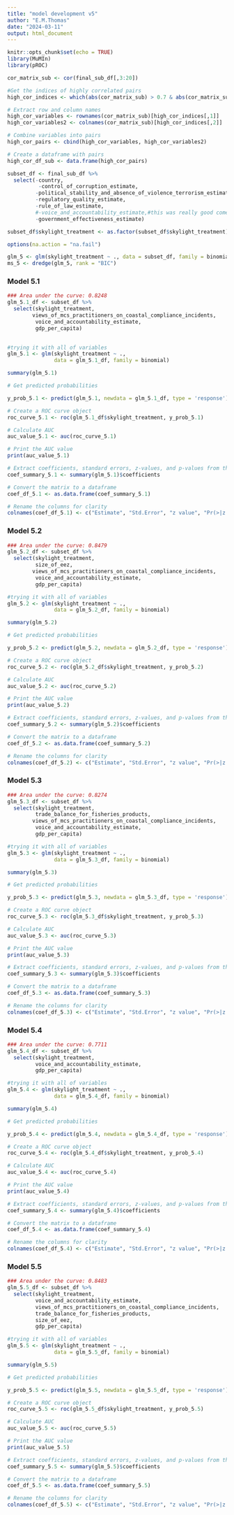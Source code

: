 ```yaml
---
title: "model development v5"
author: "E.M.Thomas"
date: "2024-03-11"
output: html_document
---
```


```r
knitr::opts_chunk$set(echo = TRUE)
library(MuMIn)
library(pROC)
```


```r
cor_matrix_sub <- cor(final_sub_df[,3:20])

#Get the indices of highly correlated pairs
high_cor_indices <- which(abs(cor_matrix_sub) > 0.7 & abs(cor_matrix_sub) < 1, arr.ind = TRUE)

# Extract row and column names
high_cor_variables <- rownames(cor_matrix_sub)[high_cor_indices[,1]]
high_cor_variables2 <- colnames(cor_matrix_sub)[high_cor_indices[,2]]

# Combine variables into pairs
high_cor_pairs <- cbind(high_cor_variables, high_cor_variables2)

# Create a dataframe with pairs
high_cor_df_sub <- data.frame(high_cor_pairs) 

```


```r
subset_df <- final_sub_df %>% 
  select(-country,
          -control_of_corruption_estimate,
         -political_stability_and_absence_of_violence_terrorism_estimate,#also looks decent
         -regulatory_quality_estimate,
         -rule_of_law_estimate,
         #-voice_and_accountability_estimate,#this was really good come back to it later
         -government_effectiveness_estimate)

subset_df$skylight_treatment <- as.factor(subset_df$skylight_treatment)

```


```r
options(na.action = "na.fail")

glm_5 <- glm(skylight_treatment ~ ., data = subset_df, family = binomial)
ms_5 <- dredge(glm_5, rank = "BIC")
```


### Model 5.1
```r
### Area under the curve: 0.8248
glm_5.1_df <- subset_df %>%  
  select(skylight_treatment,
        views_of_mcs_practitioners_on_coastal_compliance_incidents,
         voice_and_accountability_estimate,
         gdp_per_capita)
 

#trying it with all of variables 
glm_5.1 <- glm(skylight_treatment ~ .,
               data = glm_5.1_df, family = binomial)

summary(glm_5.1)

# Get predicted probabilities

y_prob_5.1 <- predict(glm_5.1, newdata = glm_5.1_df, type = 'response')

# Create a ROC curve object
roc_curve_5.1 <- roc(glm_5.1_df$skylight_treatment, y_prob_5.1)

# Calculate AUC
auc_value_5.1 <- auc(roc_curve_5.1)

# Print the AUC value
print(auc_value_5.1)

# Extract coefficients, standard errors, z-values, and p-values from the summary
coef_summary_5.1 <- summary(glm_5.1)$coefficients

# Convert the matrix to a dataframe
coef_df_5.1 <- as.data.frame(coef_summary_5.1)

# Rename the columns for clarity
colnames(coef_df_5.1) <- c("Estimate", "Std.Error", "z value", "Pr(>|z|)")
```


### Model 5.2 
```r
### Area under the curve: 0.8479
glm_5.2_df <- subset_df %>%  
  select(skylight_treatment,
         size_of_eez,
        views_of_mcs_practitioners_on_coastal_compliance_incidents,
         voice_and_accountability_estimate,
         gdp_per_capita)

#trying it with all of variables 
glm_5.2 <- glm(skylight_treatment ~ .,
               data = glm_5.2_df, family = binomial)

summary(glm_5.2)

# Get predicted probabilities

y_prob_5.2 <- predict(glm_5.2, newdata = glm_5.2_df, type = 'response')

# Create a ROC curve object
roc_curve_5.2 <- roc(glm_5.2_df$skylight_treatment, y_prob_5.2)

# Calculate AUC
auc_value_5.2 <- auc(roc_curve_5.2)

# Print the AUC value
print(auc_value_5.2)

# Extract coefficients, standard errors, z-values, and p-values from the summary
coef_summary_5.2 <- summary(glm_5.2)$coefficients

# Convert the matrix to a dataframe
coef_df_5.2 <- as.data.frame(coef_summary_5.2)

# Rename the columns for clarity
colnames(coef_df_5.2) <- c("Estimate", "Std.Error", "z value", "Pr(>|z|)")

```

### Model 5.3
```r
### Area under the curve: 0.8274
glm_5.3_df <- subset_df %>%  
  select(skylight_treatment,
         trade_balance_for_fisheries_products,
        views_of_mcs_practitioners_on_coastal_compliance_incidents,
         voice_and_accountability_estimate,
         gdp_per_capita)

#trying it with all of variables 
glm_5.3 <- glm(skylight_treatment ~ .,
               data = glm_5.3_df, family = binomial)

summary(glm_5.3)

# Get predicted probabilities

y_prob_5.3 <- predict(glm_5.3, newdata = glm_5.3_df, type = 'response')

# Create a ROC curve object
roc_curve_5.3 <- roc(glm_5.3_df$skylight_treatment, y_prob_5.3)

# Calculate AUC
auc_value_5.3 <- auc(roc_curve_5.3)

# Print the AUC value
print(auc_value_5.3)

# Extract coefficients, standard errors, z-values, and p-values from the summary
coef_summary_5.3 <- summary(glm_5.3)$coefficients

# Convert the matrix to a dataframe
coef_df_5.3 <- as.data.frame(coef_summary_5.3)

# Rename the columns for clarity
colnames(coef_df_5.3) <- c("Estimate", "Std.Error", "z value", "Pr(>|z|)")
```



### Model 5.4

```r
### Area under the curve: 0.7711
glm_5.4_df <- subset_df %>%  
  select(skylight_treatment,
         voice_and_accountability_estimate,
         gdp_per_capita)

#trying it with all of variables 
glm_5.4 <- glm(skylight_treatment ~ .,
               data = glm_5.4_df, family = binomial)

summary(glm_5.4)

# Get predicted probabilities

y_prob_5.4 <- predict(glm_5.4, newdata = glm_5.4_df, type = 'response')

# Create a ROC curve object
roc_curve_5.4 <- roc(glm_5.4_df$skylight_treatment, y_prob_5.4)

# Calculate AUC
auc_value_5.4 <- auc(roc_curve_5.4)

# Print the AUC value
print(auc_value_5.4)

# Extract coefficients, standard errors, z-values, and p-values from the summary
coef_summary_5.4 <- summary(glm_5.4)$coefficients

# Convert the matrix to a dataframe
coef_df_5.4 <- as.data.frame(coef_summary_5.4)

# Rename the columns for clarity
colnames(coef_df_5.4) <- c("Estimate", "Std.Error", "z value", "Pr(>|z|)")

```

### Model 5.5
```r
### Area under the curve: 0.8483
glm_5.5_df <- subset_df %>%  
  select(skylight_treatment,
         voice_and_accountability_estimate,
         views_of_mcs_practitioners_on_coastal_compliance_incidents,
         trade_balance_for_fisheries_products,
         size_of_eez,
         gdp_per_capita)

#trying it with all of variables 
glm_5.5 <- glm(skylight_treatment ~ .,
               data = glm_5.5_df, family = binomial)

summary(glm_5.5)

# Get predicted probabilities

y_prob_5.5 <- predict(glm_5.5, newdata = glm_5.5_df, type = 'response')

# Create a ROC curve object
roc_curve_5.5 <- roc(glm_5.5_df$skylight_treatment, y_prob_5.5)

# Calculate AUC
auc_value_5.5 <- auc(roc_curve_5.5)

# Print the AUC value
print(auc_value_5.5)

# Extract coefficients, standard errors, z-values, and p-values from the summary
coef_summary_5.5 <- summary(glm_5.5)$coefficients

# Convert the matrix to a dataframe
coef_df_5.5 <- as.data.frame(coef_summary_5.5)

# Rename the columns for clarity
colnames(coef_df_5.5) <- c("Estimate", "Std.Error", "z value", "Pr(>|z|)")
```


